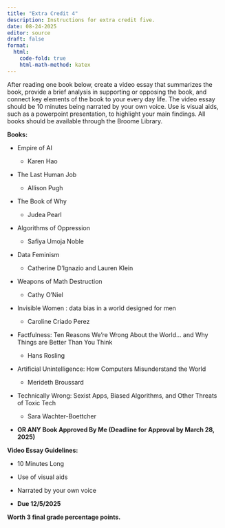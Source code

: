 ```yaml
---
title: "Extra Credit 4"
description: Instructions for extra credit five.
date: 08-24-2025
editor: source
draft: false
format:
  html: 
    code-fold: true
    html-math-method: katex
---
```


After reading one book below, create a video essay that summarizes the book, provide a brief analysis in supporting or opposing the book, and connect key elements of the book to your every day life. The video essay should be 10 minutes being narrated by your own voice. Use is visual aids, such as a powerpoint presentation, to highlight your main findings. All books should be available through the Broome Library.

**Books:**

-   Empire of AI
    -   Karen Hao

-   The Last Human Job
    -   Allison Pugh

-   The Book of Why

    -   Judea Pearl

-   Algorithms of Oppression

    -   Safiya Umoja Noble

-   Data Feminism

    -   Catherine D'Ignazio and Lauren Klein

-   Weapons of Math Destruction

    -   Cathy O'Niel

-   Invisible Women : data bias in a world designed for men

    -   Caroline Criado Perez

-   Factfulness: Ten Reasons We're Wrong About the World... and Why Things are Better Than You Think

    -   Hans Rosling

-   Artificial Unintelligence: How Computers Misunderstand the World

    -   Merideth Broussard

-   Technically Wrong: Sexist Apps, Biased Algorithms, and Other Threats of Toxic Tech

    -   Sara Wachter-Boettcher

-   **OR ANY Book Approved By Me (Deadline for Approval by March 28, 2025)**

**Video Essay Guidelines:**

-   10 Minutes Long

-   Use of visual aids

-   Narrated by your own voice

-   **Due 12/5/2025**

**Worth 3 final grade percentage points.**